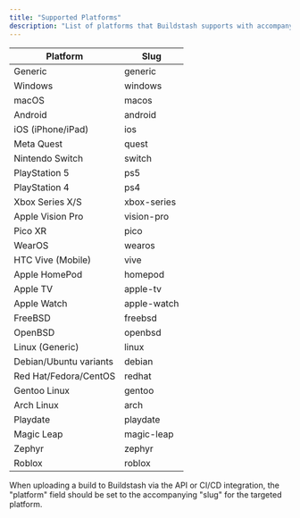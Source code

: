 ```yaml
---
title: "Supported Platforms"
description: "List of platforms that Buildstash supports with accompanying slugs."
---
```


| Platform               | Slug        |
| ---------------------- | ----------- |
| Generic                | generic     |
| Windows                | windows     |
| macOS                  | macos       |
| Android                | android     |
| iOS (iPhone/iPad)      | ios         |
| Meta Quest             | quest       |
| Nintendo Switch        | switch      |
| PlayStation 5          | ps5         |
| PlayStation 4          | ps4         |
| Xbox Series X/S        | xbox-series |
| Apple Vision Pro       | vision-pro  |
| Pico XR                | pico        |
| WearOS                 | wearos      |
| HTC Vive (Mobile)      | vive        |
| Apple HomePod          | homepod     |
| Apple TV               | apple-tv    |
| Apple Watch            | apple-watch |
| FreeBSD                | freebsd     |
| OpenBSD                | openbsd     |
| Linux (Generic)        | linux       |
| Debian/Ubuntu variants | debian      |
| Red Hat/Fedora/CentOS  | redhat      |
| Gentoo Linux           | gentoo      |
| Arch Linux             | arch        |
| Playdate               | playdate    |
| Magic Leap             | magic-leap  |
| Zephyr                 | zephyr      |
| Roblox                 | roblox      |

When uploading a build to Buildstash via the API or CI/CD integration, the "platform" field should be set to the accompanying "slug" for the targeted platform.